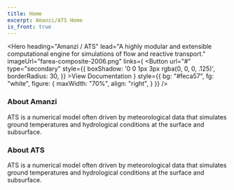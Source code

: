 ```yaml
---
title: Home
excerpt: Amanzi/ATS Home
is_front: true
---
```


<Hero 
  heading="Amanzi / ATS"
  lead="A highly modular and extensible computational engine for simulations of flow and reactive transport."
  imageUrl="farea-composite-2006.png"
  links={
    <Button 
      url="#"
      type="secondary"
      style={{
        boxShadow: '0 0 1px 3px rgba(0, 0, 0, .125)',
        borderRadius: 30,
      }}
    >View Documentation</Button>
  }
  style={{
    bg: "#feca57",
    fg: "white",
    figure: {
      maxWidth: "70%",
      align: "right",
    }
  }}
/>

<Section 
  heading="What is Amanzi/ATS?"
>
<Div style={{
  maxWidth: ["none", "none", "60%"]
}}>

### About Amanzi

ATS is a numerical model often driven by meteorological data that simulates 
ground temperatures and hydrological conditions at the surface and subsurface.

### About ATS

ATS is a numerical model often driven by meteorological data that simulates 
ground temperatures and hydrological conditions at the surface and subsurface.

</Div>
</Section>

